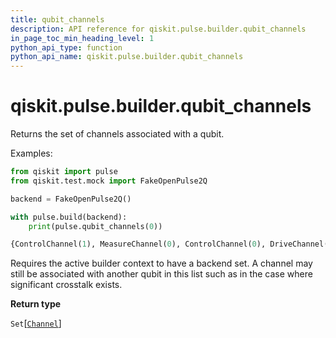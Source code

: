 ```yaml
---
title: qubit_channels
description: API reference for qiskit.pulse.builder.qubit_channels
in_page_toc_min_heading_level: 1
python_api_type: function
python_api_name: qiskit.pulse.builder.qubit_channels
---
```


# qiskit.pulse.builder.qubit\_channels

<Function id="qiskit.pulse.builder.qubit_channels" name="qubit_channels" isDedicatedPage={true} github="https://github.com/qiskit/qiskit/tree/stable/0.20/qiskit/pulse/builder.py" signature="qubit_channels(qubit)">
  Returns the set of channels associated with a qubit.

  Examples:

  ```python
  from qiskit import pulse
  from qiskit.test.mock import FakeOpenPulse2Q

  backend = FakeOpenPulse2Q()

  with pulse.build(backend):
      print(pulse.qubit_channels(0))
  ```

  ```python
  {ControlChannel(1), MeasureChannel(0), ControlChannel(0), DriveChannel(0), AcquireChannel(0)}
  ```

  <Admonition title="Note" type="note">
    Requires the active builder context to have a backend set.
  </Admonition>

  <Admonition title="Note" type="note">
    A channel may still be associated with another qubit in this list such as in the case where significant crosstalk exists.
  </Admonition>

  **Return type**

  `Set`\[[`Channel`](pulse#qiskit.pulse.channels.Channel "qiskit.pulse.channels.Channel")]
</Function>

